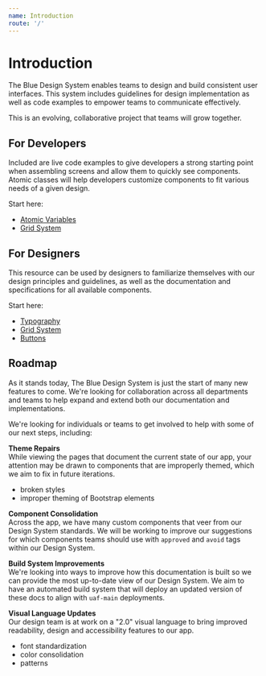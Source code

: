 ```yaml
---
name: Introduction
route: '/'
---
```


# Introduction

The Blue Design System enables teams to design and build consistent user interfaces. This system includes guidelines for design implementation as well as code examples to empower teams to communicate effectively.

This is an evolving, collaborative project that teams will grow together.

## For Developers
Included are live code examples to give developers a strong starting point when assembling screens and allow them to quickly see components. Atomic classes will help developers customize components to fit various needs of a given design.

Start here:
  - [Atomic Variables](/atomic-css)
  - [Grid System](/grid-system)

## For Designers
This resource can be used by designers to familiarize themselves with our design principles and guidelines, as well as the documentation and specifications for all available components.

Start here:
  - [Typography](/typography)
  - [Grid System](/grid-system)
  - [Buttons](/buttons)

## Roadmap

As it stands today, The Blue Design System is just the start of many new features to come. We're looking for collaboration across all departments and teams to help expand and extend both our documentation and implementations.

We're looking for individuals or teams to get involved to help with some of our next steps, including:

**Theme Repairs**<br />
While viewing the pages that document the current state of our app, your attention may be drawn to components that are improperly themed, which we aim to fix in future iterations.

- broken styles
- improper theming of Bootstrap elements

**Component Consolidation**<br />
Across the app, we have many custom components that veer from our Design System standards. We will be working to improve our suggestions for which components teams should use with `approved` and `avoid` tags within our Design System.

**Build System Improvements**<br />
We're looking into ways to improve how this documentation is built so we can provide the most up-to-date view of our Design System. We aim to have an automated build system that will deploy an updated version of these docs to align with `uaf-main` deployments.

**Visual Language Updates**<br />
Our design team is at work on a "2.0" visual language to bring improved readability, design and accessibility features to our app.

- font standardization
- color consolidation
- patterns
